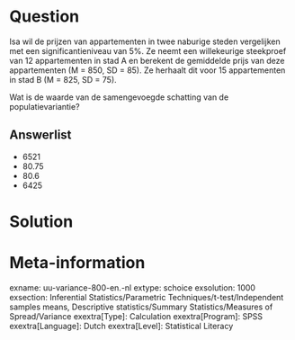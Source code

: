 Question
========
Isa wil de prijzen van appartementen in twee naburige steden vergelijken met een significantieniveau van 5%. Ze neemt een willekeurige steekproef van 12 appartementen in stad A en berekent de gemiddelde prijs van deze appartementen (M = 850, SD = 85). Ze herhaalt dit voor 15 appartementen in stad B (M = 825, SD = 75).

Wat is de waarde van de samengevoegde schatting van de populatievariantie?

Answerlist
----------
* 6521
* 80.75
* 80.6
* 6425


Solution
========

Meta-information
================
exname: uu-variance-800-en.-nl
extype: schoice
exsolution: 1000
exsection: Inferential Statistics/Parametric Techniques/t-test/Independent samples means, Descriptive statistics/Summary Statistics/Measures of Spread/Variance
exextra[Type]: Calculation
exextra[Program]: SPSS
exextra[Language]: Dutch
exextra[Level]: Statistical Literacy
